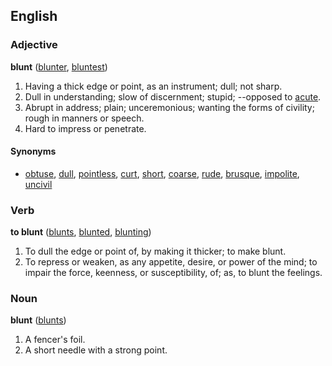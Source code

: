 ==English==

===Adjective===
'''blunt''' ([[blunter]], [[bluntest]])
# Having a thick edge or point, as an instrument; dull; not sharp.
# Dull in understanding; slow of discernment; stupid; --opposed to [[acute]].
# Abrupt in address; plain; unceremonious; wanting the forms of civility; rough in manners or speech.
# Hard to impress or penetrate.

====Synonyms====
*[[obtuse]], [[dull]], [[pointless]], [[curt]], [[short]], [[coarse]], [[rude]], [[brusque]], [[impolite]], [[uncivil]]

===Verb===
'''to blunt''' ([[blunts]], [[blunted]], [[blunting]])

# To dull the edge or point of, by making it thicker; to make blunt.
# To repress or weaken, as any appetite, desire, or power of the mind; to impair the force, keenness, or susceptibility, of; as, to blunt the feelings.

===Noun===
'''blunt''' ([[blunts]])

# A fencer's foil.
# A short needle with a strong point.